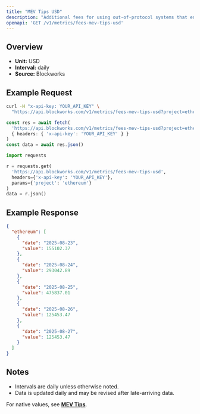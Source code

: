 ```yaml
---
title: "MEV Tips USD"
description: "Additional fees for using out-of-protocol systems that enables users to send transactions, or a bundle of transactions, to block builders for faster transaction execution, MEV capture, or MEV protection."
openapi: 'GET /v1/metrics/fees-mev-tips-usd'
---
```


## Overview

- **Unit:** USD
- **Interval:** daily
- **Source:** Blockworks

## Example Request

<CodeGroup>

```bash cURL
curl -H "x-api-key: YOUR_API_KEY" \
  "https://api.blockworks.com/v1/metrics/fees-mev-tips-usd?project=ethereum"
```

```typescript TypeScript
const res = await fetch(
  'https://api.blockworks.com/v1/metrics/fees-mev-tips-usd?project=ethereum',
  { headers: { 'x-api-key': 'YOUR_API_KEY' } }
)
const data = await res.json()
```

```python Python
import requests

r = requests.get(
  'https://api.blockworks.com/v1/metrics/fees-mev-tips-usd',
  headers={'x-api-key': 'YOUR_API_KEY'},
  params={'project': 'ethereum'}
)
data = r.json()
```

</CodeGroup>

## Example Response

```json
{
  "ethereum": [
    {
      "date": "2025-08-23",
      "value": 155102.37
    },
    {
      "date": "2025-08-24",
      "value": 293042.89
    },
    {
      "date": "2025-08-25",
      "value": 475837.01
    },
    {
      "date": "2025-08-26",
      "value": 125453.47
    },
    {
      "date": "2025-08-27",
      "value": 125453.47
    }
  ]
}
```

## Notes
- Intervals are daily unless otherwise noted.
- Data is updated daily and may be revised after late-arriving data.


<Note>For native values, see **[MEV Tips](./fees-mev-tips)**.</Note>